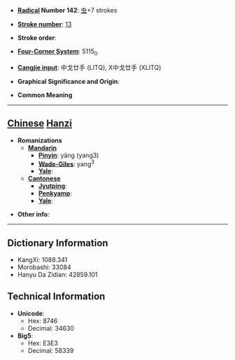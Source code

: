 * '''[[Wiktionary:Chinese radical index| Radical]] Number 142''': [[Wiktionary:Chinese radical index 虫|虫]]+7 strokes

* '''[[Wiktionary:Chinese total strokes index|Stroke number]]''': [[Wiktionary:Chinese total strokes index 13|13]]

* '''Stroke order''': 

* '''[[Wiktionary:Chinese four corner index|Four-Corner System]]''': 5115<sub>0</sub>

* '''[[Wiktionary:Chinese Cangjie index|Cangjie input]]''': 中戈廿手 (LITQ), X中戈廿手 (XLITQ)

* '''Graphical Significance and Origin''': 

* '''Common Meaning'''

----

== [[Chinese]] [[Hanzi]] ==

* '''Romanizations'''
** '''[[Mandarin]]'''
*** '''[[Pinyin]]''': yǎng (yang3)
*** '''[[Wade-Giles]]''': yang<sup>3</sup>
*** '''[[Yale]]''': 
** '''[[Cantonese]]'''
*** '''[[Jyutping]]''':
*** '''[[Penkyamp]]''': 
*** '''[[Yale]]''': 

* '''Other info''': 

----

== Dictionary Information ==

* KangXi: 1088.341
* Morobashi: 33084
* Hanyu Da Zidian: 42859.101

== Technical Information ==

* '''Unicode''':
** Hex: 8746
** Decimal: 34630
* '''Big5''':
** Hex: E3E3
** Decimal: 58339